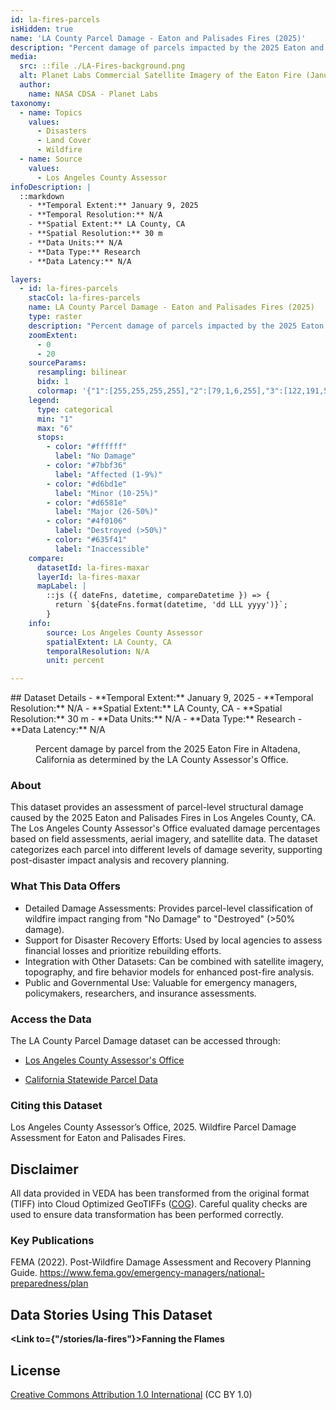 ```yaml
---
id: la-fires-parcels
isHidden: true
name: 'LA County Parcel Damage - Eaton and Palisades Fires (2025)'
description: "Percent damage of parcels impacted by the 2025 Eaton and Palisades Fires, as determined by the LA County Assessor's Office."
media:
  src: ::file ./LA-Fires-background.png
  alt: Planet Labs Commercial Satellite Imagery of the Eaton Fire (January 9, 2025).
  author:
    name: NASA CDSA - Planet Labs
taxonomy:
  - name: Topics
    values:
      - Disasters
      - Land Cover
      - Wildfire
  - name: Source
    values:
      - Los Angeles County Assessor
infoDescription: |
  ::markdown
    - **Temporal Extent:** January 9, 2025
    - **Temporal Resolution:** N/A
    - **Spatial Extent:** LA County, CA
    - **Spatial Resolution:** 30 m
    - **Data Units:** N/A
    - **Data Type:** Research
    - **Data Latency:** N/A

layers:
  - id: la-fires-parcels
    stacCol: la-fires-parcels
    name: LA County Parcel Damage - Eaton and Palisades Fires (2025)
    type: raster
    description: "Percent damage of parcels impacted by the 2025 Eaton and Palisades Fires, as determined by the LA County Assessor's Office."
    zoomExtent:
      - 0
      - 20
    sourceParams:
      resampling: bilinear
      bidx: 1
      colormap: '{"1":[255,255,255,255],"2":[79,1,6,255],"3":[122,191,54,255],"4":[214,88,30,255],"5":[214,190,30,255],"6":[99,95,65,255]}'
    legend:
      type: categorical
      min: "1"
      max: "6"
      stops:
        - color: "#ffffff"
          label: "No Damage"
        - color: "#7bbf36"
          label: "Affected (1-9%)"
        - color: "#d6bd1e"
          label: "Minor (10-25%)" 
        - color: "#d6581e"
          label: "Major (26-50%)" 
        - color: "#4f0106"
          label: "Destroyed (>50%)"
        - color: "#635f41"
          label: "Inaccessible" 
    compare:
      datasetId: la-fires-maxar
      layerId: la-fires-maxar
      mapLabel: |
        ::js ({ dateFns, datetime, compareDatetime }) => {
          return `${dateFns.format(datetime, 'dd LLL yyyy')}`;        
        }
    info:
        source: Los Angeles County Assessor
        spatialExtent: LA County, CA
        temporalResolution: N/A
        unit: percent

---
```


<Block>
  <Prose>
  ## Dataset Details
    - **Temporal Extent:** January 9, 2025
    - **Temporal Resolution:** N/A
    - **Spatial Extent:** LA County, CA
    - **Spatial Resolution:** 30 m
    - **Data Units:** N/A
    - **Data Type:** Research
    - **Data Latency:** N/A
  </Prose>
<Figure>
  <Map
    datasetId='la-fires-parcels'
    layerId='la-fires-parcels'
    dateTime='2025-01-09'
    zoom={12.75}
    center={[-118.1341, 34.1925]}
  />
  <Caption
    attrAuthor='NASA'
    attrUrl='https://nasa.gov/'
  >
    Percent damage by parcel from the 2025 Eaton Fire in Altadena, California as determined by the LA County Assessor's Office.
  </Caption>
</Figure>
</Block>

<Block>
  <Prose>

  ### About

  This dataset provides an assessment of parcel-level structural damage caused by the 2025 Eaton and Palisades Fires in Los Angeles County, CA. The Los Angeles County Assessor's Office evaluated damage percentages based on field assessments, aerial imagery, and satellite data. The dataset categorizes each parcel into different levels of damage severity, supporting post-disaster impact analysis and recovery planning.
  
  </Prose>
</Block>

<Block>
  
  <Prose>

  ### What This Data Offers

  * Detailed Damage Assessments: Provides parcel-level classification of wildfire impact ranging from "No Damage" to "Destroyed" (>50% damage).
  * Support for Disaster Recovery Efforts: Used by local agencies to assess financial losses and prioritize rebuilding efforts.
  * Integration with Other Datasets: Can be combined with satellite imagery, topography, and fire behavior models for enhanced post-fire analysis.
  * Public and Governmental Use: Valuable for emergency managers, policymakers, researchers, and insurance assessments.
  </Prose>
</Block>

<Block>
  <Prose>
  
  ### Access the Data

  The LA County Parcel Damage dataset can be accessed through:

  * [Los Angeles County Assessor's Office](https://assessor.lacounty.gov/)

  * [California Statewide Parcel Data](https://gis.data.ca.gov/)

  </Prose>
</Block>

<Block>
  <Prose>
    
  ### Citing this Dataset

  Los Angeles County Assessor’s Office, 2025. Wildfire Parcel Damage Assessment for Eaton and Palisades Fires.

  </Prose>
</Block>

<Block>
  <Prose>
  
  ## Disclaimer

  All data provided in VEDA has been transformed from the original format (TIFF) into Cloud Optimized GeoTIFFs ([COG](https://www.cogeo.org)). Careful quality checks are used to ensure data transformation has been performed correctly.  
  
  </Prose>
</Block>

<Block>
  <Prose>

  ### Key Publications
  
  FEMA (2022). Post-Wildfire Damage Assessment and Recovery Planning Guide. https://www.fema.gov/emergency-managers/national-preparedness/plan
  
  </Prose>
</Block>

<Block>
  <Prose>
  
  ## Data Stories Using This Dataset
  
  **<Link to={"/stories/la-fires"}>Fanning the Flames</Link>**

  </Prose>
</Block>

<Block>
  <Prose>
  
  ## License
  
  [Creative Commons Attribution 1.0 International](https://creativecommons.org/publicdomain/zero/1.0/legalcode) (CC BY 1.0)

  </Prose>
</Block>

